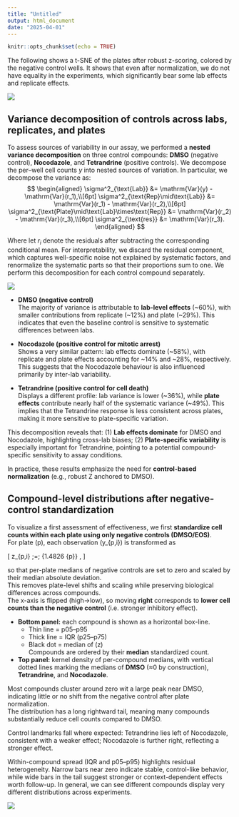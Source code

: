 ---
title: "Untitled"
output: html_document
date: "2025-04-01"
---

```{r setup, include=FALSE}
knitr::opts_chunk$set(echo = TRUE)
```

The following shows a t-SNE of the plates after robust z-scoring, colored by the negative control wells. It shows that even after normalization, we do not have equality in the experiments, which significantly bear some lab effects and replicate effects.

![](figures/tsne_plates_negcontrol_robustz.png)


## Variance decomposition of controls across labs, replicates, and plates

To assess sources of variability in our assay, we performed a **nested variance decomposition** on three control compounds: **DMSO** (negative control), **Nocodazole**, and **Tetrandrine** (positive controls). We decompose the per–well cell counts $y$ into nested sources of variation. In particular, we decompose the variance as:$$
\begin{aligned}
\sigma^2_{\text{Lab}} &= \mathrm{Var}(y) - \mathrm{Var}(r_1),\\[6pt]
\sigma^2_{\text{Rep}\mid\text{Lab}} &= \mathrm{Var}(r_1) - \mathrm{Var}(r_2),\\[6pt]
\sigma^2_{\text{Plate}\mid\text{Lab}\times\text{Rep}} &= \mathrm{Var}(r_2) - \mathrm{Var}(r_3),\\[6pt]
\sigma^2_{\text{res}} &= \mathrm{Var}(r_3).
\end{aligned}
$$

Where let $r_i$ denote the residuals after subtracting the corresponding conditional mean. For interpretability, we discard the residual component, which captures well-specific noise not explained by systematic factors, and renormalize the systematic parts so that their proportions sum to one. We perform this decomposition for each control compound separately.

![](figures/variance_no_residual_controls_combined.png)

-   **DMSO (negative control)**\
    The majority of variance is attributable to **lab-level effects** (\~60%), with smaller contributions from replicate (\~12%) and plate (\~29%). This indicates that even the baseline control is sensitive to systematic differences between labs.

-   **Nocodazole (positive control for mitotic arrest)**\
    Shows a very similar pattern: lab effects dominate (\~58%), with replicate and plate effects accounting for \~14% and \~28%, respectively. This suggests that the Nocodazole behaviour is also influenced primarily by inter-lab variability.

-   **Tetrandrine (positive control for cell death)**\
    Displays a different profile: lab variance is lower (\~36%), while **plate effects** contribute nearly half of the systematic variance (\~49%). This implies that the Tetrandrine response is less consistent across plates, making it more sensitive to plate-specific variation.

This decomposition reveals that: (1) **Lab effects dominate** for DMSO and Nocodazole, highlighting cross-lab biases; (2) **Plate-specific variability** is especially important for Tetrandrine, pointing to a potential compound-specific sensitivity to assay conditions.

In practice, these results emphasize the need for **control-based normalization** (e.g., robust Z anchored to DMSO).

## Compound-level distributions after negative-control standardization

To visualize a first assessment of effectiveness, we first **standardize cell counts within each plate using only negative controls (DMSO/EOS)**.  
For plate \(p\), each observation \(y_{p,i}\) is transformed as

\[
z_{p,i} \;=\; 
\frac{y_{p,i} - \mathrm{median}\{\text{neg ctrls on }p\}}
     {1.4826 \cdot \mathrm{MAD}\{\text{neg ctrls on }p\}} ,
\]

so that per-plate medians of negative controls are set to zero and scaled by their median absolute deviation.  
This removes plate-level shifts and scaling while preserving biological differences across compounds.  
The x-axis is flipped (high→low), so moving **right** corresponds to **lower cell counts than the negative control** (i.e. stronger inhibitory effect).

- **Bottom panel:** each compound is shown as a horizontal box-line.  
  * Thin line = p05–p95  
  * Thick line = IQR (p25–p75)  
  * Black dot = median of \(z\)  
  Compounds are ordered by their **median** standardized count.  

- **Top panel:** kernel density of per-compound medians, with vertical dotted lines marking the medians of **DMSO** (≈0 by construction), **Tetrandrine**, and **Nocodazole**.


Most compounds cluster around zero wit a large peak near DMSO, indicating little or no shift from the negative control after plate normalization.  
The distribution has a long rightward tail, meaning many compounds substantially reduce cell counts compared to DMSO.  

Control landmarks fall where expected: Tetrandrine lies left of Nocodazole, consistent with a weaker effect; Nocodazole is further right, reflecting a stronger effect.

Within-compound spread (IQR and p05–p95) highlights residual heterogeneity. Narrow bars near zero indicate stable, control-like behavior, while wide bars in the tail suggest stronger or context-dependent effects worth follow-up. In general, we can see different compounds display very different distributions across experiments.

![](figures/compound_quantile_lines_neg_rz.png)

